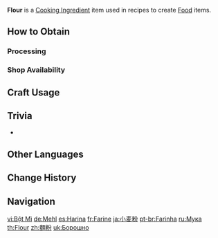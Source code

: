 {{Item Infobox
|id          = 110001
|image       = Item Flour.png
|type        = Cooking Ingredients
|invCategory = Materials
|description = A powder ground from wheat. No matter what it goes into it brings a sense of satisfaction to the diner.
|quality     = 1
|source1     = [[Processing]]
|source2     = {{Sold By|Flour}}
}}
'''Flour''' is a [[Cooking Ingredient]] item used in recipes to create [[Food]] items.

==How to Obtain==
===Processing===
{{Recipe
|type = Processing
|Wheat = 1
|time = 1
|sort = Wheat
}}

===Shop Availability===
{{Shop Availability}}

==Craft Usage==
{{Craft Usage}}

==Trivia==
* {{Mail Attachments by Category List}}

==Other Languages==
{{Other Languages
|default_hidden = 1
|en      = Flour
|zhs     = 面粉
|zhs_rm  = Miànfěn
|zht     = 麵粉
|zht_rm  = Miànfěn
|ja      = 小麦粉
|ja_rm   = Komugiko
|ko      = 밀가루
|es      = Harina
|fr      = Farine
|ru      = Мука
|th      = Flour
|vi      = Bột Mì
|de      = Mehl
|id      = Flour
|pt      = Farinha
|tr      = Un
|it      = Farina
}}

==Change History==
{{Change History|1.0}}

==Navigation==
{{Material Navbox|type=Crafting Materials}}

[[vi:Bột Mì]]
[[de:Mehl]]
[[es:Harina]]
[[fr:Farine]]
[[ja:小麦粉]]
[[pt-br:Farinha]]
[[ru:Мука]]
[[th:Flour]]
[[zh:麵粉]]
[[uk:Борошно]]